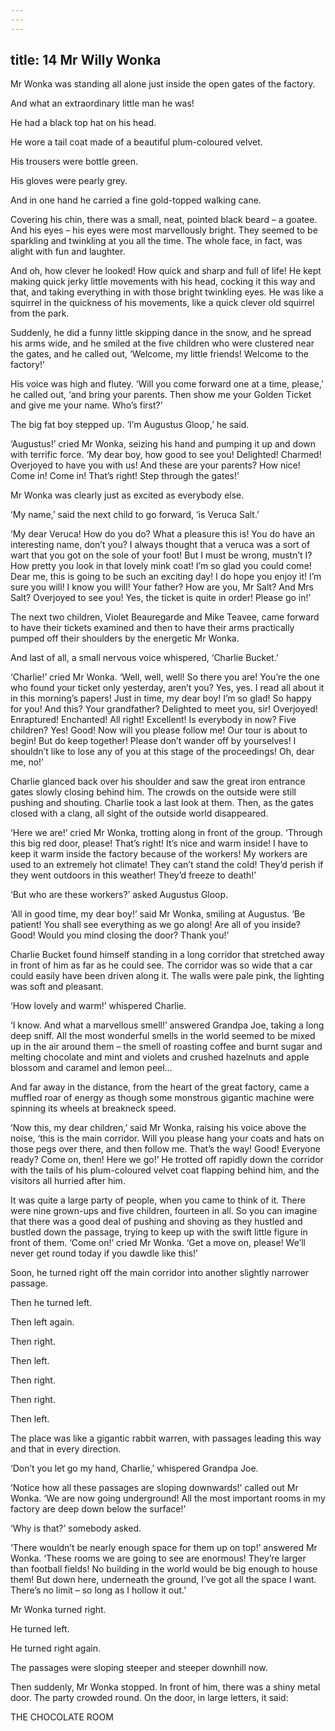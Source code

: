 ```yaml
---
---
---
```

title: 14 Mr Willy Wonka
---

Mr Wonka was standing all alone just inside the open gates of the factory.

And what an extraordinary little man he was!

He had a black top hat on his head.

He wore a tail coat made of a beautiful plum-coloured velvet.

His trousers were bottle green.

His gloves were pearly grey.

And in one hand he carried a fine gold-topped walking cane.

Covering his chin, there was a small, neat, pointed black beard – a goatee. And his eyes – his eyes were most marvellously bright. They seemed to be sparkling and twinkling at you all the time. The whole face, in fact, was alight with fun and laughter.

And oh, how clever he looked! How quick and sharp and full of life! He kept making quick jerky little movements with his head, cocking it this way and that, and taking everything in with those bright twinkling eyes. He was like a squirrel in the quickness of his movements, like a quick clever old squirrel from the park.

Suddenly, he did a funny little skipping dance in the snow, and he spread his arms wide, and he smiled at the five children who were clustered near the gates, and he called out, ‘Welcome, my little friends! Welcome to the factory!’

His voice was high and flutey. ‘Will you come forward one at a time, please,’ he called out, ‘and bring your parents. Then show me your Golden Ticket and give me your name. Who’s first?’

The big fat boy stepped up. ‘I’m Augustus Gloop,’ he said.

‘Augustus!’ cried Mr Wonka, seizing his hand and pumping it up and down with terrific force. ‘My dear boy, how good to see you! Delighted! Charmed! Overjoyed to have you with us! And these are your parents? How nice! Come in! Come in! That’s right! Step through the gates!’

Mr Wonka was clearly just as excited as everybody else.

‘My name,’ said the next child to go forward, ‘is Veruca Salt.’

‘My dear Veruca! How do you do? What a pleasure this is! You do have an interesting name, don’t you? I always thought that a veruca was a sort of wart that you got on the sole of your foot! But I must be wrong, mustn’t I? How pretty you look in that lovely mink coat! I’m so glad you could come! Dear me, this is going to be such an exciting day! I do hope you enjoy it! I’m sure you will! I know you will! Your father? How are you, Mr Salt? And Mrs Salt? Overjoyed to see you! Yes, the ticket is quite in order! Please go in!’



The next two children, Violet Beauregarde and Mike Teavee, came forward to have their tickets examined and then to have their arms practically pumped off their shoulders by the energetic Mr Wonka.

And last of all, a small nervous voice whispered, ‘Charlie Bucket.’

‘Charlie!’ cried Mr Wonka. ‘Well, well, well! So there you are! You’re the one who found your ticket only yesterday, aren’t you? Yes, yes. I read all about it in this morning’s papers! Just in time, my dear boy! I’m so glad! So happy for you! And this? Your grandfather? Delighted to meet you, sir! Overjoyed! Enraptured! Enchanted! All right! Excellent! Is everybody in now? Five children? Yes! Good! Now will you please follow me! Our tour is about to begin! But do keep together! Please don’t wander off by yourselves! I shouldn’t like to lose any of you at this stage of the proceedings! Oh, dear me, no!’

Charlie glanced back over his shoulder and saw the great iron entrance gates slowly closing behind him. The crowds on the outside were still pushing and shouting. Charlie took a last look at them. Then, as the gates closed with a clang, all sight of the outside world disappeared.

‘Here we are!’ cried Mr Wonka, trotting along in front of the group. ‘Through this big red door, please! That’s right! It’s nice and warm inside! I have to keep it warm inside the factory because of the workers! My workers are used to an extremely hot climate! They can’t stand the cold! They’d perish if they went outdoors in this weather! They’d freeze to death!’

‘But who are these workers?’ asked Augustus Gloop.

‘All in good time, my dear boy!’ said Mr Wonka, smiling at Augustus. ‘Be patient! You shall see everything as we go along! Are all of you inside? Good! Would you mind closing the door? Thank you!’

Charlie Bucket found himself standing in a long corridor that stretched away in front of him as far as he could see. The corridor was so wide that a car could easily have been driven along it. The walls were pale pink, the lighting was soft and pleasant.

‘How lovely and warm!’ whispered Charlie.

‘I know. And what a marvellous smell!’ answered Grandpa Joe, taking a long deep sniff. All the most wonderful smells in the world seemed to be mixed up in the air around them – the smell of roasting coffee and burnt sugar and melting chocolate and mint and violets and crushed hazelnuts and apple blossom and caramel and lemon peel…

And far away in the distance, from the heart of the great factory, came a muffled roar of energy as though some monstrous gigantic machine were spinning its wheels at breakneck speed.

‘Now this, my dear children,’ said Mr Wonka, raising his voice above the noise, ‘this is the main corridor. Will you please hang your coats and hats on those pegs over there, and then follow me. That’s the way! Good! Everyone ready? Come on, then! Here we go!’ He trotted off rapidly down the corridor with the tails of his plum-coloured velvet coat flapping behind him, and the visitors all hurried after him.

It was quite a large party of people, when you came to think of it. There were nine grown-ups and five children, fourteen in all. So you can imagine that there was a good deal of pushing and shoving as they hustled and bustled down the passage, trying to keep up with the swift little figure in front of them. ‘Come on!’ cried Mr Wonka. ‘Get a move on, please! We’ll never get round today if you dawdle like this!’

Soon, he turned right off the main corridor into another slightly narrower passage.

Then he turned left.

Then left again.

Then right.

Then left.

Then right.

Then right.

Then left.

The place was like a gigantic rabbit warren, with passages leading this way and that in every direction.

‘Don’t you let go my hand, Charlie,’ whispered Grandpa Joe.

‘Notice how all these passages are sloping downwards!’ called out Mr Wonka. ‘We are now going underground! All the most important rooms in my factory are deep down below the surface!’

‘Why is that?’ somebody asked.

‘There wouldn’t be nearly enough space for them up on top!’ answered Mr Wonka. ‘These rooms we are going to see are enormous! They’re larger than football fields! No building in the world would be big enough to house them! But down here, underneath the ground, I’ve got all the space I want. There’s no limit – so long as I hollow it out.’

Mr Wonka turned right.

He turned left.

He turned right again.

The passages were sloping steeper and steeper downhill now.

Then suddenly, Mr Wonka stopped. In front of him, there was a shiny metal door. The party crowded round. On the door, in large letters, it said:

THE CHOCOLATE ROOM